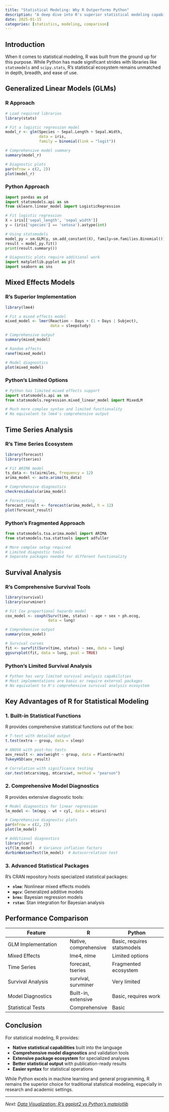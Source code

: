 ```yaml
---
title: "Statistical Modeling: Why R Outperforms Python"
description: "A deep dive into R's superior statistical modeling capabilities, from GLMs to mixed models"
date: 2025-01-15
categories: [statistics, modeling, comparison]
---
```


## Introduction

When it comes to statistical modeling, R was built from the ground up for this purpose. While Python has made significant strides with libraries like `statsmodels` and `scipy.stats`, R's statistical ecosystem remains unmatched in depth, breadth, and ease of use.

## Generalized Linear Models (GLMs)

### R Approach

```r
# Load required libraries
library(stats)

# Fit a logistic regression model
model_r <- glm(Species ~ Sepal.Length + Sepal.Width, 
               data = iris, 
               family = binomial(link = "logit"))

# Comprehensive model summary
summary(model_r)

# Diagnostic plots
par(mfrow = c(2, 2))
plot(model_r)
```

### Python Approach

```python
import pandas as pd
import statsmodels.api as sm
from sklearn.linear_model import LogisticRegression

# Fit logistic regression
X = iris[['sepal_length', 'sepal_width']]
y = (iris['species'] == 'setosa').astype(int)

# Using statsmodels
model_py = sm.GLM(y, sm.add_constant(X), family=sm.families.Binomial())
result = model_py.fit()
print(result.summary())

# Diagnostic plots require additional work
import matplotlib.pyplot as plt
import seaborn as sns
```

## Mixed Effects Models

### R's Superior Implementation

```r
library(lme4)

# Fit a mixed effects model
mixed_model <- lmer(Reaction ~ Days + (1 + Days | Subject), 
                    data = sleepstudy)

# Comprehensive output
summary(mixed_model)

# Random effects
ranef(mixed_model)

# Model diagnostics
plot(mixed_model)
```

### Python's Limited Options

```python
# Python has limited mixed effects support
import statsmodels.api as sm
from statsmodels.regression.mixed_linear_model import MixedLM

# Much more complex syntax and limited functionality
# No equivalent to lme4's comprehensive output
```

## Time Series Analysis

### R's Time Series Ecosystem

```r
library(forecast)
library(tseries)

# Fit ARIMA model
ts_data <- ts(airmiles, frequency = 12)
arima_model <- auto.arima(ts_data)

# Comprehensive diagnostics
checkresiduals(arima_model)

# Forecasting
forecast_result <- forecast(arima_model, h = 12)
plot(forecast_result)
```

### Python's Fragmented Approach

```python
from statsmodels.tsa.arima.model import ARIMA
from statsmodels.tsa.stattools import adfuller

# More complex setup required
# Limited diagnostic tools
# Separate packages needed for different functionality
```

## Survival Analysis

### R's Comprehensive Survival Tools

```r
library(survival)
library(survminer)

# Fit Cox proportional hazards model
cox_model <- coxph(Surv(time, status) ~ age + sex + ph.ecog, 
                   data = lung)

# Comprehensive output
summary(cox_model)

# Survival curves
fit <- survfit(Surv(time, status) ~ sex, data = lung)
ggsurvplot(fit, data = lung, pval = TRUE)
```

### Python's Limited Survival Analysis

```python
# Python has very limited survival analysis capabilities
# Most implementations are basic or require external packages
# No equivalent to R's comprehensive survival analysis ecosystem
```

## Key Advantages of R for Statistical Modeling

### 1. **Built-in Statistical Functions**

R provides comprehensive statistical functions out of the box:

```r
# T-test with detailed output
t.test(extra ~ group, data = sleep)

# ANOVA with post-hoc tests
aov_result <- aov(weight ~ group, data = PlantGrowth)
TukeyHSD(aov_result)

# Correlation with significance testing
cor.test(mtcars$mpg, mtcars$wt, method = "pearson")
```

### 2. **Comprehensive Model Diagnostics**

R provides extensive diagnostic tools:

```r
# Model diagnostics for linear regression
lm_model <- lm(mpg ~ wt + cyl, data = mtcars)

# Comprehensive diagnostic plots
par(mfrow = c(2, 2))
plot(lm_model)

# Additional diagnostics
library(car)
vif(lm_model)  # Variance inflation factors
durbinWatsonTest(lm_model)  # Autocorrelation test
```

### 3. **Advanced Statistical Packages**

R's CRAN repository hosts specialized statistical packages:

- **`nlme`**: Nonlinear mixed effects models
- **`mgcv`**: Generalized additive models
- **`brms`**: Bayesian regression models
- **`rstan`**: Stan integration for Bayesian analysis

## Performance Comparison

| Feature | R | Python |
|---------|---|--------|
| GLM Implementation | Native, comprehensive | Basic, requires statsmodels |
| Mixed Effects | lme4, nlme | Limited options |
| Time Series | forecast, tseries | Fragmented ecosystem |
| Survival Analysis | survival, survminer | Very limited |
| Model Diagnostics | Built-in, extensive | Basic, requires work |
| Statistical Tests | Comprehensive | Basic |

## Conclusion

For statistical modeling, R provides:

- **Native statistical capabilities** built into the language
- **Comprehensive model diagnostics** and validation tools
- **Extensive package ecosystem** for specialized analyses
- **Better statistical output** with publication-ready results
- **Easier syntax** for statistical operations

While Python excels in machine learning and general programming, R remains the superior choice for traditional statistical modeling, especially in research and academic settings.

---

*Next: [Data Visualization: R's ggplot2 vs Python's matplotlib](/blog/data-visualization-r-vs-python.qmd)* 